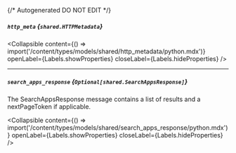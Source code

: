 {/* Autogenerated DO NOT EDIT  */}

##### `http_meta` *{`shared.HTTPMetadata`}*

<Collapsible content={() => import('/content/types/models/shared/http_metadata/python.mdx')} openLabel={Labels.showProperties} closeLabel={Labels.hideProperties} />


---
##### `search_apps_response` *{`Optional[shared.SearchAppsResponse]`}*
The SearchAppsResponse message contains a list of results and a nextPageToken if applicable.

<Collapsible content={() => import('/content/types/models/shared/search_apps_response/python.mdx')} openLabel={Labels.showProperties} closeLabel={Labels.hideProperties} />



